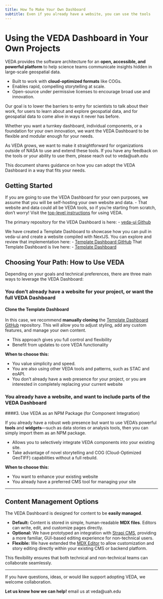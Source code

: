 ```yaml
---
title: How To Make Your Own Dashboard
subtitle: Even if you already have a website, you can use the tools
---
```


# Using the VEDA Dashboard in Your Own Projects

VEDA provides the software architecture for an **open, accessible, and powerful platform** to help science teams communicate insights hidden in large-scale geospatial data.

- Built to work with **cloud-optimized formats** like COGs.
- Enables rapid, compelling storytelling at scale.
- Open-source under permissive licenses to encourage broad use and innovation.

Our goal is to lower the barriers to entry for scientists to talk about their work, for users to learn about and explore geospatial data, and for geospatial data to come alive in ways it never has before. 

Whether you want a turnkey dashboard, individual components, or a foundation for your own innovation, we want the VEDA Dashboard to be flexible and modular enough for your needs.

As VEDA grows, we want to make it straightforward for organizations outside of NASA to use and extend these tools. If you have any feedback on the tools or your ability to use them, please reach out to veda@uah.edu

This document shares guidance on how you can adopt the VEDA Dashboard in a way that fits your needs.

## Getting Started

If you are going to use the VEDA Dashboard for your own purposes, we assume that you will be self-hosting your own website and data. 
- That website and data could all be VEDA tools, so if you're starting from scratch, don't worry! Visit the [top-level instructions](open-source-ecosystem/creating-your-own-instance/index.qmd) for using VEDA.

The primary repository for the VEDA Dashboard is here: 
- [veda-ui Github](https://github.com/NASA-IMPACT/veda-ui)

We have created a Template Dashboard to showcase how you can pull in veda-ui and create a website compiled with NextJS. 
You can explore and review that implementation here:
- [Template Dashboard GitHub](https://github.com/NASA-IMPACT/next-veda-ui)
That Template Dashboard is live here:
- [Template Dashboard](https://veda-ui-next-test.netlify.app/)

## Choosing Your Path: How to Use VEDA

Depending on your goals and technical preferences, there are three main ways to leverage the VEDA Dashboard:

### You don't already have a website for your project, or want the full VEDA Dashboard

#### Clone the Template Dashboard

In this case, we recommend **manually cloning** the [Template Dashboard GitHub](https://github.com/NASA-IMPACT/next-veda-ui) repository. This will allow you to adjust styling, add any custom features, and manage your own content. 

- This approach gives you full control and flexibility
- Benefit from updates to core VEDA functionality

**When to choose this:**

- You value simplicity and speed.
- You are also using other VEDA tools and patterns, such as STAC and eoAPI.
- You don't already have a web presence for your project, or you are interested in completely replacing your current website

### You already have a website, and want to include parts of the VEDA Dashboard

####3. Use VEDA as an NPM Package (for Component Integration)

If you already have a robust web presence but want to use VEDA's powerful **tools** and **widgets**—such as data stories or analysis tools, then you can simply import them as an NPM package.

- Allows you to selectively integrate VEDA components into your existing site.
- Take advantage of novel storytelling and COG (Cloud-Optimized GeoTIFF) capabilities without a full rebuild.

**When to choose this:**

- You want to enhance your existing website
- You already have a preferred CMS tool for managing your site

---

## Content Management Options

The VEDA Dashboard is designed for content to be **easily managed**.

- **Default:** Content is stored in simple, human-readable **MDX files**. Editors can write, edit, and customize pages directly.
- **Optional:** We have prototyped an integration with [Strapi CMS](https://strapi.io/), providing a more familiar, GUI-based editing experience for non-technical users.
- **Flexible:** We have extended the [MDX Editor](https://mdxeditor.dev/) to allow customization and story editing directly within your existing CMS or backend platform.

This flexibility ensures that both technical and non-technical teams can collaborate seamlessly.

---

If you have questions, ideas, or would like support adopting VEDA, we welcome collaboration.

**Let us know how we can help!** email us at veda@uah.edu
